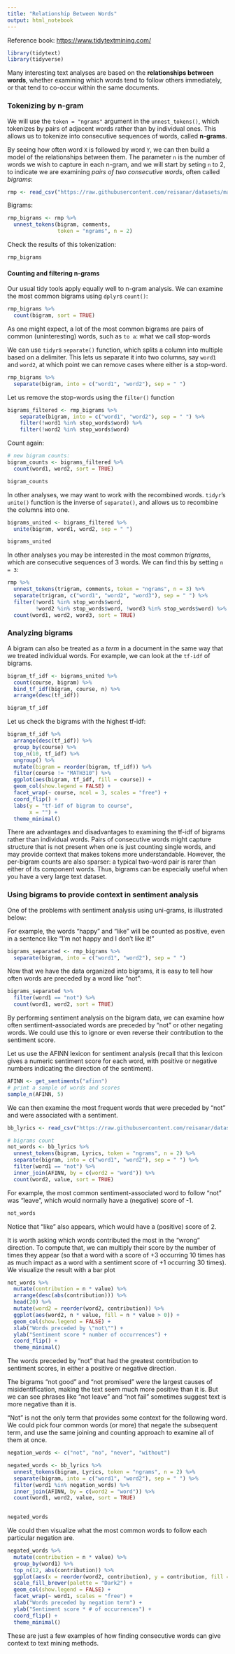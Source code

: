 ```yaml
---
title: "Relationship Between Words"
output: html_notebook
---
```


Reference book: 
<https://www.tidytextmining.com/>

```r
library(tidytext)
library(tidyverse)
```

Many interesting text analyses are based on the **relationships between words**, whether examining which words tend to follow others immediately, or that tend to co-occur within the same documents.

### Tokenizing by n-gram

We will use the `token = "ngrams"` argument in the `unnest_tokens()`, which tokenizes by pairs of adjacent words rather than by individual ones. This allows us to tokenize into consecutive sequences of words, called **n-grams**.

By seeing how often word `X` is followed by word `Y`, we can then build a model of the relationships between them. The parameter `n` is the number of words we wish to capture in each n-gram, and we will start by seting `n` to 2, to indicate we are examining _pairs of two consecutive words_, often called _bigrams_:

```r
rmp <- read_csv("https://raw.githubusercontent.com/reisanar/datasets/master/rmp_wit_comments.csv")
```

Bigrams:

```r
rmp_bigrams <- rmp %>% 
  unnest_tokens(bigram, comments, 
                token = "ngrams", n = 2)
```

Check the results of this tokenization:

```r
rmp_bigrams
```


#### Counting and filtering n-grams

Our usual tidy tools apply equally well to n-gram analysis. We can examine the most common bigrams using `dplyr`s `count()`:

```r
rmp_bigrams %>% 
  count(bigram, sort = TRUE)
```

As one might expect, a lot of the most common bigrams are pairs of common (uninteresting) words, such as `to a`: what we call stop-words

We can use `tidyr`s `separate()` function, which splits a column into multiple based on a delimiter. This lets us separate it into two columns, say `word1` and `word2`, at which point we can remove cases where either is a stop-word.

```r
rmp_bigrams %>% 
  separate(bigram, into = c("word1", "word2"), sep = " ")
```

Let us remove the stop-words using the `filter()` function

```r
bigrams_filtered <- rmp_bigrams %>% 
    separate(bigram, into = c("word1", "word2"), sep = " ") %>% 
    filter(!word1 %in% stop_words$word) %>%
    filter(!word2 %in% stop_words$word)
```

Count again:

```r
# new bigram counts:
bigram_counts <- bigrams_filtered %>% 
  count(word1, word2, sort = TRUE)

bigram_counts
```


In other analyses, we may want to work with the recombined words. `tidyr`'s `unite()` function is the inverse of `separate()`, and allows us to recombine the columns into one. 


```r
bigrams_united <- bigrams_filtered %>%
  unite(bigram, word1, word2, sep = " ")

bigrams_united
```



In other analyses you may be interested in the most common _trigrams_, which are consecutive sequences of 3 words. We can find this by setting `n = 3`:


```r
rmp %>% 
  unnest_tokens(trigram, comments, token = "ngrams", n = 3) %>%
  separate(trigram, c("word1", "word2", "word3"), sep = " ") %>%
  filter(!word1 %in% stop_words$word,
         !word2 %in% stop_words$word, !word3 %in% stop_words$word) %>%
  count(word1, word2, word3, sort = TRUE)

```



### Analyzing bigrams

A bigram can also be treated as a _term_ in a document in the same way that we treated individual words. For example, we can look at the `tf-idf` of bigrams. 

```r
bigram_tf_idf <- bigrams_united %>%
  count(course, bigram) %>%
  bind_tf_idf(bigram, course, n) %>%
  arrange(desc(tf_idf))

bigram_tf_idf
```


Let us check the bigrams with the highest tf-idf:

```r
bigram_tf_idf %>%
  arrange(desc(tf_idf)) %>%
  group_by(course) %>%
  top_n(10, tf_idf) %>%
  ungroup() %>%
  mutate(bigram = reorder(bigram, tf_idf)) %>%
  filter(course != "MATH310") %>% 
  ggplot(aes(bigram, tf_idf, fill = course)) +
  geom_col(show.legend = FALSE) +
  facet_wrap(~ course, ncol = 3, scales = "free") +
  coord_flip() +
  labs(y = "tf-idf of bigram to course",
       x = "") +
  theme_minimal()

```


There are advantages and disadvantages to examining the tf-idf of bigrams rather than individual words. Pairs of consecutive words might capture structure that is not present when one is just counting single words, and may provide context that makes tokens more understandable. However, the per-bigram counts are also sparser: a typical two-word pair is rarer than either of its component words. Thus, bigrams can be especially useful when you have a very large text dataset.


### Using bigrams to provide context in sentiment analysis



One of the problems with sentiment analysis using uni-grams, is illustrated below:

For example, the words "happy" and "like" will be counted as positive, even in a sentence like "I'm not happy and I don't like it!"

```r
bigrams_separated <- rmp_bigrams %>% 
  separate(bigram, into = c("word1", "word2"), sep = " ")

```

Now that we have the data organized into bigrams, it is easy to tell how often words are preceded by a word like "not":

```r
bigrams_separated %>%
  filter(word1 == "not") %>%
  count(word1, word2, sort = TRUE)

```

By performing sentiment analysis on the bigram data, we can examine how often sentiment-associated words are preceded by "not" or other negating words. We could use this to ignore or even reverse their contribution to the sentiment score.

Let us use the AFINN lexicon for sentiment analysis (recall that this lexicon gives a numeric sentiment score for each word, with positive or negative numbers indicating the direction of the sentiment).

```r
AFINN <- get_sentiments("afinn")
# print a sample of words and scores
sample_n(AFINN, 5)
```


We can then examine the most frequent words that were preceded by "not" and were associated with a sentiment.

```r
bb_lyrics <- read_csv("https://raw.githubusercontent.com/reisanar/datasets/master/BB_top100_2015.csv")
```

```r
# bigrams count
not_words <- bb_lyrics %>% 
  unnest_tokens(bigram, Lyrics, token = "ngrams", n = 2) %>% 
  separate(bigram, into = c("word1", "word2"), sep = " ") %>% 
  filter(word1 == "not") %>%
  inner_join(AFINN, by = c(word2 = "word")) %>%
  count(word2, value, sort = TRUE)
```

For example, the most common sentiment-associated word to follow "not" was "leave", which would normally have a (negative) score of -1.

```r
not_words
```

Notice that "like" also appears, which would have a (positive) score of 2.

It is worth asking which words contributed the most in the "wrong" direction. To compute that, we can multiply their score by the number of times they appear (so that a word with a score of +3 occurring 10 times has as much impact as a word with a sentiment score of +1 occurring 30 times). We visualize the result with a bar plot

```r
not_words %>%
  mutate(contribution = n * value) %>%
  arrange(desc(abs(contribution))) %>%
  head(20) %>%
  mutate(word2 = reorder(word2, contribution)) %>%
  ggplot(aes(word2, n * value, fill = n * value > 0)) +
  geom_col(show.legend = FALSE) +
  xlab("Words preceded by \"not\"") +
  ylab("Sentiment score * number of occurrences") +
  coord_flip() +
  theme_minimal()

```

The words preceded by "not" that had the greatest contribution to sentiment scores, in either a positive or negative direction.

The bigrams "not good" and "not promised" were the largest causes of misidentification, making the text seem much more positive than it is. But we can see phrases like "not leave" and "not fail" sometimes suggest text is more negative than it is.

"Not" is not the only term that provides some context for the following word. We could pick four common words (or more) that negate the subsequent term, and use the same joining and counting approach to examine all of them at once.


```r
negation_words <- c("not", "no", "never", "without")
```

```r
negated_words <- bb_lyrics %>% 
  unnest_tokens(bigram, Lyrics, token = "ngrams", n = 2) %>% 
  separate(bigram, into = c("word1", "word2"), sep = " ") %>% 
  filter(word1 %in% negation_words) %>%
  inner_join(AFINN, by = c(word2 = "word")) %>%
  count(word1, word2, value, sort = TRUE)
  
```


```r
negated_words
```


We could then visualize what the most common words to follow each particular negation are. 

```r
negated_words %>%
  mutate(contribution = n * value) %>%
  group_by(word1) %>%
  top_n(12, abs(contribution)) %>%
  ggplot(aes(x = reorder(word2, contribution), y = contribution, fill = n * value > 0)) +
  scale_fill_brewer(palette = "Dark2") +
  geom_col(show.legend = FALSE) +
  facet_wrap(~ word1, scales = "free") +
  xlab("Words preceded by negation term") +
  ylab("Sentiment score * # of occurrences") +
  coord_flip() + 
  theme_minimal()

```


These are just a few examples of how finding consecutive words can give context to text mining methods.




